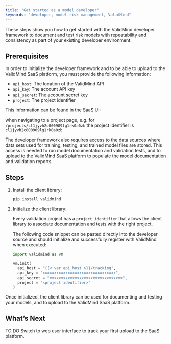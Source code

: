 ```yaml
---
title: "Get started as a model developer"
keywords: "developer, model risk management, ValidMind"
---
```


These steps show you how to get started with the ValidMind developer framework to document and test risk models with repeatability and consistency as part of your existing developer environment.

## Prerequisites

 In order to initialize the developer framework and to be able to upload to the ValidMind SaaS platform, you must provide the following information:

- `api_host`: The location of the ValidMind API
- `api_key`: The account API key
- `api_secret`: The account secret key
- `project`: The project identifier

This information can be found in the SaaS UI:

 when navigating to a project page, e.g. for `/projects/cl1jyvh2c000909lg1rk0a0zb` the project identifier is `cl1jyvh2c000909lg1rk0a0zb`


The developer framework also requires access to the data sources where data sets used for training, testing, and trained model files are stored. This access is needed to run model documentation and validation tests, and to upload to the ValidMind SaaS platform to populate the model documentation and validation reports.

## Steps

1. Install the client library:

    ```shell
    pip install validmind
    ```

2. Initialize the client library:

   Every validation project has a `project identifier` that allows the client library to associate documentation and tests with the right project.

    The following code snippet can be pasted directly into the developer source and should initialize and successfully register with ValidMind when executed:

    ```python
    import validmind as vm

    vm.init(
      api_host = "{{< var api_host >}}/tracking",
      api_key = "xxxxxxxxxxxxxxxxxxxxxxxxxxxxxxxx",
      api_secret = "xxxxxxxxxxxxxxxxxxxxxxxxxxxxxxxx",
      project = "<project-identifier>"
    )
    ```

Once initialized, the client library can be used for documenting and testing your models, and to upload to the ValidMind SaaS platform.

## What's Next

TO DO Switch to web user interface to track your first upload to the SaaS platform.

<!---
Track your first event


```python
{sdkPingSnippet}
```

Initialize the SDK on your python code and track your first
event with `vm.ping()`, if the event is tracked successfully you will see the message below

```python
Awaiting... Success!
```

## Troubleshooting

[Include any common issues or errors that may arise during the task and how to resolve them.]

## Conclusion

[Summarize the task and provide any next steps or resources for the user to continue their learning or work.]


QMD: General getting started w/ initializing developer framework and runnning a simple test via intro notebook ()
Then next steps will be getting started with their own model, for FR it will be time series notebook.
Notebooks are tutorials or how-tos, they are NOT reference! So the notebooks need to move around in the docs
    Could split the getting started up into sections for Developers, Validators, and Admins (and likely get rid of the Guide section)
--->
